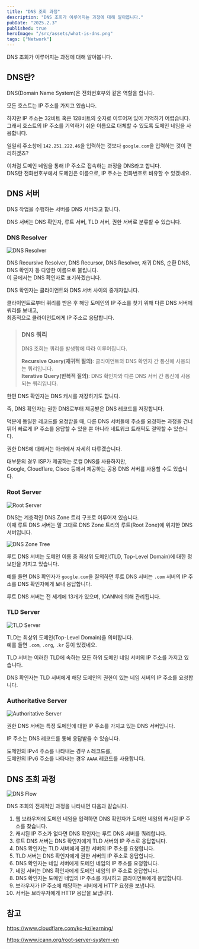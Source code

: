 ```yaml
---
title: "DNS 조회 과정"
description: "DNS 조회가 이루어지는 과정에 대해 알아봅니다."
pubDate: "2025.2.3"
published: true
heroImage: "/src/assets/what-is-dns.png"
tags: ["Network"]
---
```


DNS 조회가 이루어지는 과정에 대해 알아봅니다.

## DNS란?

DNS(Domain Name System)은 전화번호부와 같은 역할을 합니다.

모든 호스트는 IP 주소를 가지고 있습니다.

하지만 IP 주소는 32비트 혹은 128비트의 숫자로 이루어져 있어 기억하기 어렵습니다.<br/>
그래서 호스트의 IP 주소를 기억하기 쉬운 이름으로 대체할 수 있도록 도메인 네임을 사용합니다.

일일히 주소창에 `142.251.222.46`을 입력하는 것보다 `google.com`을 입력하는 것이 편리하겠죠?

이처럼 도메인 네임을 통해 IP 주소로 접속하는 과정을 DNS라고 합니다.<br/>
DNS란 전화번호부에서 도메인은 이름으로, IP 주소는 전화번호로 비유할 수 있겠네요.

## DNS 서버

DNS 작업을 수행하는 서버를 DNS 서버라고 합니다.

DNS 서버는 DNS 확인자, 루트 서버, TLD 서버, 권한 서버로 분류할 수 있습니다.

### DNS Resolver

![DNS Resolver](../../../assets/dns-recursive.png)

DNS Recursive Resolver, DNS Recursor, DNS Resolver,
재귀 DNS, 순환 DNS, DNS 확인자 등 다양한 이름으로 불립니다.<br/>
이 글에서는 DNS 확인자로 표기하겠습니다.

DNS 확인자는 클라이언트와 DNS 서버 사이의 중개자입니다.

클라이언트로부터 쿼리를 받은 후 해당 도메인의 IP 주소를 찾기 위해 다른 DNS 서버에 쿼리를 보내고,<br/>
최종적으로 클라이언트에게 IP 주소로 응답합니다.

> ### DNS 쿼리
>
> DNS 조회는 쿼리를 발생함에 따라 이루어집니다.
>
> **Recursive Query(재귀적 질의)**: 클라이언트와 DNS 확인자 간 통신에 사용되는 쿼리입니다.<br/>
> **Iterative Query(반복적 질의)**: DNS 확인자와 다른 DNS 서버 간 통신에 사용되는 쿼리입니다.

한편 DNS 확인자는 DNS 캐시를 저장하기도 합니다.

즉, DNS 확인자는 권한 DNS로부터 제공받은 DNS 레코드를 저장합니다.

덕분에 동일한 레코드를 요청받을 때, 다른 DNS 서버들에 주소를 요청하는 과정을 건너뛰어 빠르게 IP 주소를 응답할 수 있을 뿐 아니라 네트워크 트래픽도 절약할 수 있습니다.

권한 DNS에 대해서는 아래에서 자세히 다루겠습니다.

대부분의 경우 ISP가 제공하는 로컬 DNS를 사용하지만,<br/>
Google, Cloudflare, Cisco 등에서 제공하는 공용 DNS 서버를 사용할 수도 있습니다.

### Root Server

![Root Server](../../../assets/dns-root.png)

DNS는 계층적인 DNS Zone 트리 구조로 이루어져 있습니다.<br/>
이때 루트 DNS 서버는 말 그대로 DNS Zone 트리의 루트(Root Zone)에 위치한 DNS 서버입니다.

![DNS Zone Tree](https://www.cloudflare.com/img/learning/dns/glossary/dns-root-server/dns-root-server.png)

루트 DNS 서버는 도메인 이름 중 최상위 도메인(TLD, Top-Level Domain)에 대한 정보만을 가지고 있습니다.

예를 들면 DNS 확인자가 `google.com`을 질의하면 루트 DNS 서버는 `.com` 서버의 IP 주소를 DNS 확인자에게 보내 응답합니다.

루트 DNS 서버는 전 세계에 13개가 있으며, ICANN에 의해 관리됩니다.

### TLD Server

![TLD Server](../../../assets/dns-tld.png)

TLD는 최상위 도메인(Top-Level Domain)을 의미합니다.<br/>
예를 들면 `.com`, `.org`, `.kr` 등이 있겠네요.

TLD 서버는 이러한 TLD에 속하는 모든 하위 도메인 네임 서버의 IP 주소를 가지고 있습니다.

DNS 확인자는 TLD 서버에게 해당 도메인의 권한이 있는 네임 서버의 IP 주소를 요청합니다.

### Authoritative Server

![Authoritative Server](https://cf-assets.www.cloudflare.com/slt3lc6tev37/6Cxvsc4NOvmU4pPkKbkDmP/a7588a4c8a3c187e9175a40fa1b3d548/dns_record_request_sequence_authoritative_nameserver.png)

권한 DNS 서버는 특정 도메인에 대한 IP 주소를 가지고 있는 DNS 서버입니다.

IP 주소는 DNS 레코드를 통해 응답받을 수 있습니다.

도메인의 IPv4 주소를 나타내는 경우 `A` 레코드를,<br/>
도메인의 IPv6 주소를 나타내는 경우 `AAAA` 레코드를 사용합니다.

## DNS 조회 과정

![DNS Flow](src/assets/dns-flow.png)

DNS 조회의 전체적인 과정을 나타내면 다음과 같습니다.

1. 웹 브라우저에 도메인 네임을 입력하면 DNS 확인자가 도메인 네임의 캐시된 IP 주소를 찾습니다.
2. 캐시된 IP 주소가 없다면 DNS 확인자는 루트 DNS 서버를 쿼리합니다.
3. 루트 DNS 서버는 DNS 확인자에게 TLD 서버의 IP 주소로 응답합니다.
4. DNS 확인자는 TLD 서버에게 권한 서버의 IP 주소를 요청합니다.
5. TLD 서버는 DNS 확인자에게 권한 서버의 IP 주소로 응답합니다.
6. DNS 확인자는 네임 서버에게 도메인 네임의 IP 주소를 요청합니다.
7. 네임 서버는 DNS 확인자에게 도메인 네임의 IP 주소로 응답합니다.
8. DNS 확인자는 도메인 네임의 IP 주소를 캐시하고 클라이언트에게 응답합니다.
9. 브라우저가 IP 주소에 해당하는 서버에게 HTTP 요청을 보냅니다.
10. 서버는 브라우저에게 HTTP 응답을 보냅니다.

## 참고

https://www.cloudflare.com/ko-kr/learning/

https://www.icann.org/root-server-system-en